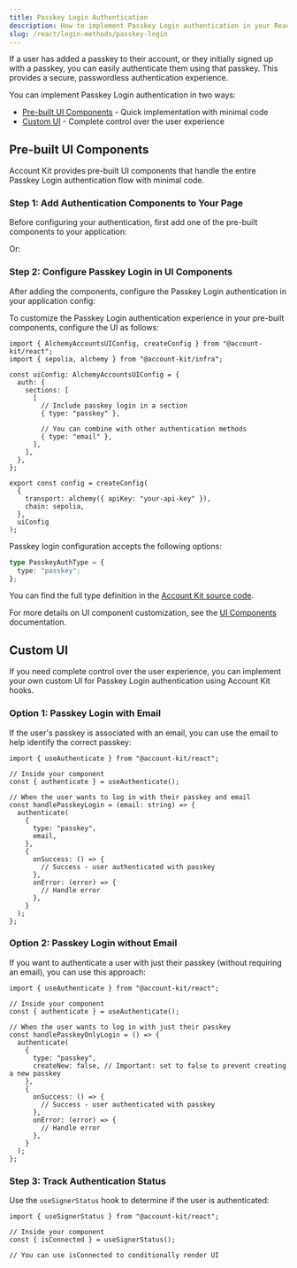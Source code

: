 ```yaml
---
title: Passkey Login Authentication
description: How to implement Passkey Login authentication in your React app
slug: /react/login-methods/passkey-login
---
```




If a user has added a passkey to their account, or they initially signed up with a passkey, you can easily authenticate them using that passkey. This provides a secure, passwordless authentication experience.

You can implement Passkey Login authentication in two ways:

- [Pre-built UI Components](#pre-built-ui-components) - Quick implementation with minimal code
- [Custom UI](#custom-ui) - Complete control over the user experience

## Pre-built UI Components

Account Kit provides pre-built UI components that handle the entire Passkey Login authentication flow with minimal code.

### Step 1: Add Authentication Components to Your Page

Before configuring your authentication, first add one of the pre-built components to your application:

<Markdown src="../shared/modal-auth-example.mdx" />

Or:

<Markdown src="../shared/embedded-auth-example.mdx" />

### Step 2: Configure Passkey Login in UI Components

After adding the components, configure the Passkey Login authentication in your application config:

To customize the Passkey Login authentication experience in your pre-built components, configure the UI as follows:

```tsx twoslash
import { AlchemyAccountsUIConfig, createConfig } from "@account-kit/react";
import { sepolia, alchemy } from "@account-kit/infra";

const uiConfig: AlchemyAccountsUIConfig = {
  auth: {
    sections: [
      [
        // Include passkey login in a section
        { type: "passkey" },

        // You can combine with other authentication methods
        { type: "email" },
      ],
    ],
  },
};

export const config = createConfig(
  {
    transport: alchemy({ apiKey: "your-api-key" }),
    chain: sepolia,
  },
  uiConfig
);
```

Passkey login configuration accepts the following options:

```ts twoslash
type PasskeyAuthType = {
  type: "passkey";
};
```

You can find the full type definition in the [Account Kit source code](https://github.com/alchemyplatform/aa-sdk/blob/main/account-kit/react/src/components/auth/types.ts).

For more details on UI component customization, see the [UI Components](/wallets/react/ui-components) documentation.

## Custom UI

If you need complete control over the user experience, you can implement your own custom UI for Passkey Login authentication using Account Kit hooks.

### Option 1: Passkey Login with Email

If the user's passkey is associated with an email, you can use the email to help identify the correct passkey:

```tsx twoslash
import { useAuthenticate } from "@account-kit/react";

// Inside your component
const { authenticate } = useAuthenticate();

// When the user wants to log in with their passkey and email
const handlePasskeyLogin = (email: string) => {
  authenticate(
    {
      type: "passkey",
      email,
    },
    {
      onSuccess: () => {
        // Success - user authenticated with passkey
      },
      onError: (error) => {
        // Handle error
      },
    }
  );
};
```

### Option 2: Passkey Login without Email

If you want to authenticate a user with just their passkey (without requiring an email), you can use this approach:

```tsx twoslash
import { useAuthenticate } from "@account-kit/react";

// Inside your component
const { authenticate } = useAuthenticate();

// When the user wants to log in with just their passkey
const handlePasskeyOnlyLogin = () => {
  authenticate(
    {
      type: "passkey",
      createNew: false, // Important: set to false to prevent creating a new passkey
    },
    {
      onSuccess: () => {
        // Success - user authenticated with passkey
      },
      onError: (error) => {
        // Handle error
      },
    }
  );
};
```

### Step 3: Track Authentication Status

Use the `useSignerStatus` hook to determine if the user is authenticated:

```tsx twoslash
import { useSignerStatus } from "@account-kit/react";

// Inside your component
const { isConnected } = useSignerStatus();

// You can use isConnected to conditionally render UI
```

